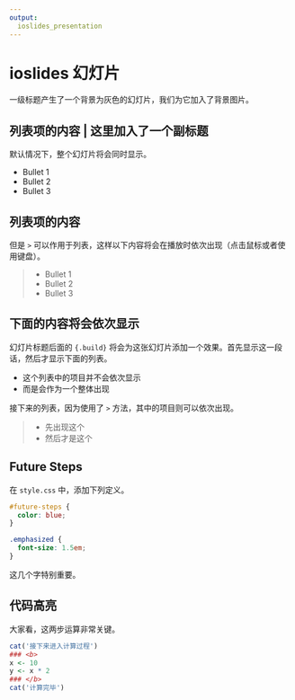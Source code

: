 ```yaml
---
output: 
  ioslides_presentation
---
```


# ioslides 幻灯片 {data-background=ioslides-presentation.png data-background-size=cover}

一级标题产生了一个背景为灰色的幻灯片，我们为它加入了背景图片。

## 列表项的内容 | 这里加入了一个副标题

默认情况下，整个幻灯片将会同时显示。

- Bullet 1
- Bullet 2
- Bullet 3



## 列表项的内容 {.smaller}

但是 `>` 可以作用于列表，这样以下内容将会在播放时依次出现（点击鼠标或者使用键盘）。

> - Bullet 1
> - Bullet 2
> - Bullet 3

## 下面的内容将会依次显示 {.build}

幻灯片标题后面的 `{.build}` 将会为这张幻灯片添加一个效果。首先显示这一段话，然后才显示下面的列表。

- 这个列表中的项目并不会依次显示
- 而是会作为一个整体出现

接下来的列表，因为使用了 `>` 方法，其中的项目则可以依次出现。

> - 先出现这个
> - 然后才是这个

## Future Steps {#future-steps .emphasized}


在 `style.css` 中，添加下列定义。

```css
#future-steps {
  color: blue;
}

.emphasized {
  font-size: 1.5em;
}
```

这几个字特别重要。 


## 代码高亮

大家看，这两步运算非常关键。

```r
cat('接下来进入计算过程')
### <b>
x <- 10
y <- x * 2
### </b>
cat('计算完毕')
```

